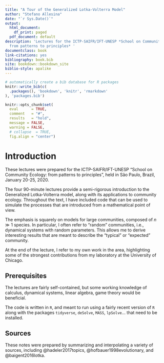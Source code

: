 ```yaml
--- 
title: "A Tour of the Generalized Lotka-Volterra Model"
author: "Stefano Allesina"
date: "`r Sys.Date()`"
output:
  html_document:
    df_print: paged
  pdf_document: default
description: 'Lectures for the ICTP-SAIFR/IFT-UNESP *School on Community Ecology:
  from patterns to principles* '
documentclass: book
link-citations: yes
bibliography: book.bib
site: bookdown::bookdown_site
biblio-style: apalike
---
```


```r
# automatically create a bib database for R packages
knitr::write_bib(c(
  .packages(), 'bookdown', 'knitr', 'rmarkdown'
), 'packages.bib')
```

```r
knitr::opts_chunk$set(
  eval      = TRUE,
  comment   = "#",
  results   = "hold",
  message = FALSE,
  warning = FALSE,
  # collapse  = TRUE,
  fig.align = "center")
```

# Introduction

These lectures were prepared for the ICTP-SAIFR/IFT-UNESP "School on Community Ecology: from patterns to principles", held in São Paulo, Brazil, January 20-25, 2020.

The four 90-minute lectures provide a semi-rigorous introduction to the Generalized Lotka-Volterra model, along with its applications to community ecology. Throughout the text, I have included code that can be used to simulate the processes that are introduced from a mathematical point of view. 

The emphasis is squarely on models for large communities, composed of $n \gg 1$ species. In particular, I often refer to "random" communities, i.e., dynamical systems with random parameters. This allows me to derive interesting results that are meant to describe the "typical" or "expected" community.

At the end of the lecture, I refer to my own work in the area, highlighting some of the strongest contributions from my laboratory at the University of Chicago. 

## Prerequisites

The lectures are fairly self-contained, but some working knowledge of calculus, dynamical systems, linear algebra, game theory would be beneficial.

The code is written in `R`, and meant to run using a fairly recent version of `R` along with the packages `tidyverse`, `deSolve`, `MASS`, `lpSolve`... that need to be installed.

## Sources

These notes were prepared by summarizing and interpolating a variety of sources, including @hadeler2017topics, @hofbauer1998evolutionary, and @baigent2016lotka.

